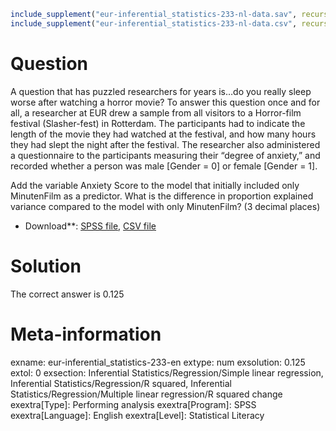 ```r
include_supplement("eur-inferential_statistics-233-nl-data.sav", recursive = TRUE)
include_supplement("eur-inferential_statistics-233-nl-data.csv", recursive = TRUE)
```

Question
========
A question that has puzzled researchers for years is...do you really sleep worse after watching a horror movie? To answer this question once and for all, a researcher at EUR drew a sample from all visitors to a Horror-film festival (Slasher-fest) in Rotterdam.  The participants had to indicate the length of the movie they had watched at the festival, and how many hours they had slept the night after the festival. The researcher also administered a questionnaire to the participants measuring their "degree of anxiety," and recorded whether a person was male [Gender = 0] or female [Gender = 1].

Add the variable Anxiety Score to the model that initially included only MinutenFilm as a predictor. What is the difference in proportion explained variance compared to the model with only MinutenFilm? (3 decimal places)

* Download**: [SPSS file](eur-inferential_statistics-233-nl-data.sav), [CSV file](eur-inferential_statistics-233-nl-data.csv)


Solution
========
The correct answer is 0.125

Meta-information
================
exname: eur-inferential_statistics-233-en
extype: num
exsolution: 0.125
extol: 0
exsection: Inferential Statistics/Regression/Simple linear regression, Inferential Statistics/Regression/R squared, Inferential Statistics/Regression/Multiple linear regression/R squared change
exextra[Type]: Performing analysis
exextra[Program]: SPSS
exextra[Language]: English
exextra[Level]: Statistical Literacy
